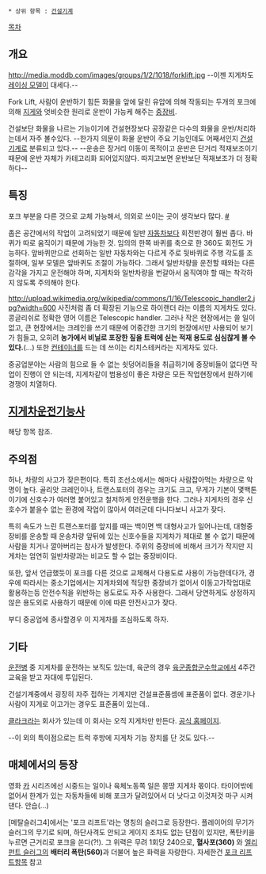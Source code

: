  * 상위 항목 : [[건설기계]]

[[목차]]
== 개요 ==
http://media.moddb.com/images/groups/1/2/1018/forklift.jpg
--이젠 지게차도 [[레이싱 모델]]이 대세다.--

Fork Lift, 사람이 운반하기 힘든 화물을 앞에 달린 유압에 의해 작동되는 두개의 포크에 의해 [[지게]]와 엇비슷한 원리로 운반이 가능케 해주는 [[중장비]].

건설보단 화물을 나르는 기능이기에 건설현장보다 공장같은 다수의 화물을 운반/처리하는데서 자주 볼수있다. --한가지 의문이 화물 운반이 주요 기능인데도 어째서인지 [[건설기계]]로 분류되고 있다.-- --운송은 장거리 이동이 목적이고 운반은 단거리 적재보조이기때문에 운반 자체가 카테고리화 되어있지않다. 따지고보면 운반보단 적재보조가 더 정확하다--

== 특징 ==
포크 부분을 다른 것으로 교체 가능해서, 의외로 쓰이는 곳이 생각보다 많다. [http://www.foles.co.kr/sub02_04.html #]

좁은 공간에서의 작업이 고려되었기 때문에 일반 [[자동차]]보다 회전반경이 훨씬 좁다. 바퀴가 따로 움직이기 때문에 가능한 것. 임의의 한쪽 바퀴를 축으로 한 360도 회전도 가능하다. 앞바퀴만으로 선회하는 일반 자동차와는 다르게 주로 뒷바퀴로 주행 각도를 조절하며, 일부 모델은 앞바퀴도 조절이 가능하다. 그래서 일반차량을 운전할 때와는 다른 감각을 가지고 운전해야 하며, 지게차와 일반차량을 번갈아서 움직여야 할 때는 착각하지 않도록 주의해야 한다.

http://upload.wikimedia.org/wikipedia/commons/1/16/Telescopic_handler2.jpg?width=600
사진처럼 좀 더 확장된 기능으로 하이랜더 라는 이름의 지게차도 있다. 콩글리쉬로 정확한 영어 이름은 Telescopic handler. 그러나 작은 현장에서는 쓸 일이 없고, 큰 현장에서는 크레인을 쓰기 때문에 어중간한 크기의 현장에서만 사용되어 보기가 힘들고, 오히려 '''농가에서 비닐로 포장한 짚을 트럭에 싣는 적재 용도로 심심찮게 볼 수 있다.'''(...) 또한 [[컨테이너]]를 드는 데 쓰이는 리치스테커라는 지게차도 있다.

중공업분야는 사람의 힘으로 들 수 없는 쇳덩어리들을 취급하기에 중장비들이 없다면 작업이 진행이 안 되는데, 지게차같이 범용성이 좋은 차량은 모든 작업현장에서 원하기에 경쟁이 치열하다.

== [[지게차운전기능사]] ==
해당 항목 참조.

== 주의점 ==
허나, 차량의 사고가 잦은편이다. 특히 조선소에서는 해마다 사람잡아먹는 차량으로 악명이 높다. 골리앗 크레인이나, 트랜스포터의 경우는 크기도 크고, 무게가 기본이 몇백톤이기에 신호수가 여러명 붙어있고 철저하게 안전운행을 한다. 그러나 지게차의 경우 신호수가 붙을수 없는 환경에 작업이 많아서 여러군데 다니다보니 사고가 잦다.

특히 속도가 느린 트랜스포터를 앞지를 때는 백이면 백 대형사고가 일어나는데, 대형중장비를 운송할 때 운송차량 앞뒤에 있는 신호수들을 지게차가 제대로 볼 수 없기 때문에 사람을 치거나 깔아버리는 참사가 발생한다. 주위의 중장비에 비해서 크기가 작지만 지게차는 엄연히 일반차량과는 비교도 할 수 없는 중장비이다.

또한, 앞서 언급했듯이 포크를 다른 것으로 교체해서 다용도로 사용이 가능한데다가, 경우에 따라서는 중소기업에서는 지게차외에 적당한 중장비가 없어서 이동고가작업대로 활용하는등 안전수칙을 위반하는 용도로도 자주 사용한다. 그래서 당연하게도 상정하지 않은 용도외로 사용하기 때문에 이에 따른 안전사고가 잦다.

부디 중공업에 종사할경우 이 지게차를 조심하도록 하자.

== 기타 ==
[[운전병]] 중 지게차를 운전하는 보직도 있는데, 육군의 경우 [[육군종합군수학교]]에서 4주간 교육을 받고 자대에 투입된다.

건설기계중에서 굉장히 자주 접하는 기계지만 건설표준품셈에 표준품이 없다.
경운기나 사람이 지게로 이고가는 경우도 표준품이 있는데..

[[클라크]]라는 회사가 있는데 이 회사는 오직 지게차만 만든다. [http://clarkhome.clarkmhc.co.kr/index.html 공식 홈페이지].

--이 외의 특이점으로는 트럭 후방에 지게차 기능 장치를 단 것도 있다.-- 
== 매체에서의 등장 ==
영화 [[카]] 시리즈에선 시중드는 일이나 육체노동쪽 일은 몽땅 지게차 몫이다. 타이어밖에 없어서 한계가 있는 자동차들에 비해 포크가 달려있어서 더 낫다고 이것저것 마구 시켜댄다. 안습(...) 

[메탈슬러그4]에서는 '포크 리프트'라는 명칭의 슬러그로 등장한다. 플레이어의 무기가 슬러그의 무기로 되며, 하단사격도 안되고 게이지 조차도 없는 단점이 있지만, 폭탄키을 누르면 근거리로 포크을 쏜다(?!). 그 위력은 무려 1회당 240으로, '''혈사포(360)''' 와 [[엘리펀트 슬러그]]의 '''배터리 폭탄(560)'''과 더불어 높은 화력을 자랑한다.
자세한건 [[포크 리프트]]항목 참고

